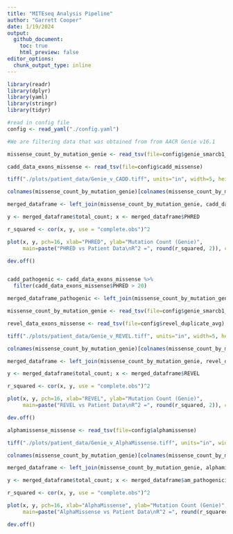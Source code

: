 ```yaml
---
title: "MITEseq Analysis Pipeline"
author: "Garrett Cooper"
date: 1/19/2024
output:
  github_document:
    toc: true
    html_preview: false
editor_options: 
  chunk_output_type: inline
---
```




```r

library(readr)
library(dplyr)
library(yaml)
library(stringr)
library(tidyr)

#read in config file
config <- read_yaml("./config.yaml")

#We are filtering data that was obtained from from AACR Genie v16.1

missense_count_by_mutation_genie <- read_tsv(file=config$genie_smarcb1_missense_mutation_freq)

cadd_data_exons_missense <- read_tsv(file=config$cadd_missense)

```





```r

tiff("./plots/patient_data/Genie_v_CADD.tiff", units="in", width=5, height=5, res=300)

colnames(missense_count_by_mutation_genie)[colnames(missense_count_by_mutation_genie) == "genie_missense$`Protein Change`"] <- "Protein_Change"

merged_dataframe <- left_join(missense_count_by_mutation_genie, cadd_data_exons_missense, by = c("Protein_Change" = "AA_Substitution"))

y <- merged_dataframe$total_count; x <- merged_dataframe$PHRED

r_squared <- cor(x, y, use = "complete.obs")^2

plot(x, y, pch=16, xlab="PHRED", ylab="Mutation Count (Genie)",
     main=paste("PHRED vs Patient Data\nR^2 =", round(r_squared, 2)), cex=0.5)

dev.off()


cadd_pathogenic <- cadd_data_exons_missense %>%
  filter(cadd_data_exons_missense$PHRED > 20)

merged_dataframe_pathogenic <- left_join(missense_count_by_mutation_genie, cadd_data_exons_missense, by = c("Protein_Change" = "AA_Substitution"))


```


```r

missense_count_by_mutation_genie <- read_tsv(file=config$genie_smarcb1_missense_mutation_freq)

revel_data_exons_missense <- read_tsv(file=config$revel_duplicate_avg)

```




```r

tiff("./plots/patient_data/Genie_v_REVEL.tiff", units="in", width=5, height=5, res=300)

colnames(missense_count_by_mutation_genie)[colnames(missense_count_by_mutation_genie) == "genie_missense$`Protein Change`"] <- "AA_Substitution"

merged_dataframe <- left_join(missense_count_by_mutation_genie, revel_data_exons_missense, by = c("AA_Substitution" = "AA_Substitution"))

y <- merged_dataframe$total_count; x <- merged_dataframe$REVEL

r_squared <- cor(x, y, use = "complete.obs")^2

plot(x, y, pch=16, xlab="REVEL", ylab="Mutation Count (Genie)",
     main=paste("REVEL vs Patient Data\nR^2 =", round(r_squared, 2)), cex=0.5)

dev.off()


```


```r
alphamissense_missense <- read_tsv(file=config$alphamissense)
```


```r

tiff("./plots/patient_data/Genie_v_AlphaMissense.tiff", units="in", width=5, height=5, res=300)

colnames(missense_count_by_mutation_genie)[colnames(missense_count_by_mutation_genie) == "genie_missense$`Protein Change`"] <- "AA_Substitution"

merged_dataframe <- left_join(missense_count_by_mutation_genie, alphamissense_missense, by = c("AA_Substitution" = "protein_variant"))

y <- merged_dataframe$total_count; x <- merged_dataframe$am_pathogenicity

r_squared <- cor(x, y, use = "complete.obs")^2

plot(x, y, pch=16, xlab="AlphaMissense", ylab="Mutation Count (Genie)",
     main=paste("AlphaMissense vs Patient Data\nR^2 =", round(r_squared, 2)), cex=0.5)

dev.off()



```



